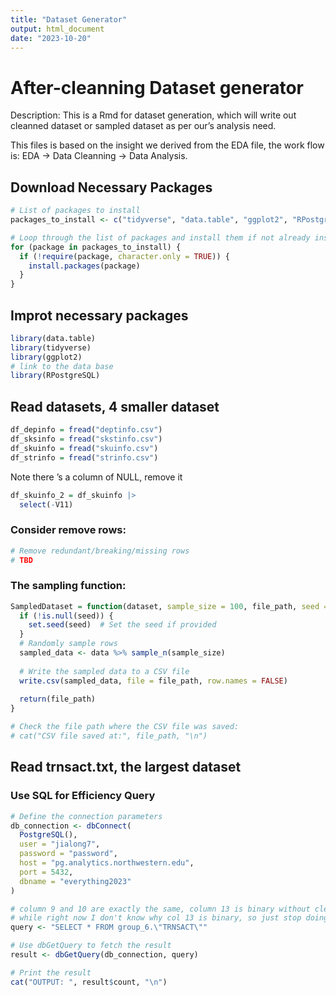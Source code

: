 ---
title: "Dataset Generator"
output: html_document
date: "2023-10-20"
---
# After-cleanning Dataset generator
Description:
This is a Rmd for dataset generation, which will write out cleanned dataset or sampled dataset as per our's analysis need.

This files is based on the insight we derived from the EDA file, the work flow is: EDA -> Data Cleanning -> Data Analysis.

## Download Necessary Packages
```{r setup, include=FALSE}
# List of packages to install
packages_to_install <- c("tidyverse", "data.table", "ggplot2", "RPostgreSQL")

# Loop through the list of packages and install them if not already installed
for (package in packages_to_install) {
  if (!require(package, character.only = TRUE)) {
    install.packages(package)
  }
}
```

## Improt necessary packages
```{r, include = False}
library(data.table)
library(tidyverse)
library(ggplot2)
# link to the data base
library(RPostgreSQL)
```


## Read datasets, 4 smaller dataset
```{r}
df_depinfo = fread("deptinfo.csv")
df_sksinfo = fread("skstinfo.csv")
df_skuinfo = fread("skuinfo.csv")
df_strinfo = fread("strinfo.csv")
```

Note there 's a column of NULL, remove it
```{r}
df_skuinfo_2 = df_skuinfo |>
  select(-V11)
```

### Consider remove rows:
```{r}
# Remove redundant/breaking/missing rows
# TBD
```


### The sampling function:
```{r}
SampledDataset = function(dataset, sample_size = 100, file_path, seed = 400) {
  if (!is.null(seed)) {
    set.seed(seed)  # Set the seed if provided
  }
  # Randomly sample rows
  sampled_data <- data %>% sample_n(sample_size)
  
  # Write the sampled data to a CSV file
  write.csv(sampled_data, file = file_path, row.names = FALSE)
  
  return(file_path)
}

# Check the file path where the CSV file was saved:
# cat("CSV file saved at:", file_path, "\n")
```

## Read trnsact.txt, the largest dataset
### Use SQL for Efficiency Query
```{r}
# Define the connection parameters
db_connection <- dbConnect(
  PostgreSQL(),
  user = "jialong7",
  password = "password",
  host = "pg.analytics.northwestern.edu",
  port = 5432,
  dbname = "everything2023"
)
```

```{r}
# column 9 and 10 are exactly the same, column 13 is binary without clear meaning, so drop column 10 and 13.
# while right now I don't know why col 13 is binary, so just stop doing this.
query <- "SELECT * FROM group_6.\"TRNSACT\""

# Use dbGetQuery to fetch the result
result <- dbGetQuery(db_connection, query)

# Print the result
cat("OUTPUT: ", result$count, "\n")
```

